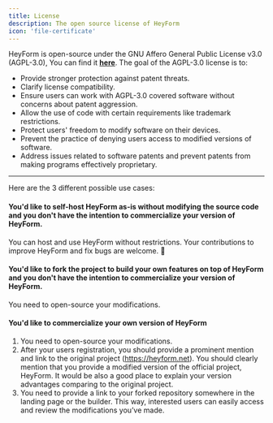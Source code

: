 ```yaml
---
title: License
description: The open source license of HeyForm
icon: 'file-certificate'
---
```


HeyForm is open-source under the GNU Affero General Public License v3.0 (AGPL-3.0), You can find it **[here](https://github.com/heyform/heyform/blob/main/LICENSE)**. The goal of the AGPL-3.0 license is to:

- Provide stronger protection against patent threats.
- Clarify license compatibility.
- Ensure users can work with AGPL-3.0 covered software without concerns about patent aggression.
- Allow the use of code with certain requirements like trademark restrictions.
- Protect users' freedom to modify software on their devices.
- Prevent the practice of denying users access to modified versions of software.
- Address issues related to software patents and prevent patents from making programs effectively proprietary.

---

Here are the 3 different possible use cases:

#### You'd like to self-host HeyForm as-is without modifying the source code and you don't have the intention to commercialize your version of HeyForm.

You can host and use HeyForm without restrictions. Your contributions to improve HeyForm and fix bugs are welcome. 💙

#### You'd like to fork the project to build your own features on top of HeyForm and you don't have the intention to commercialize your version of HeyForm.

You need to open-source your modifications.

#### You'd like to commercialize your own version of HeyForm

1. You need to open-source your modifications.
2. After your users registration, you should provide a prominent mention and link to the original project (https://heyform.net). You should clearly mention that you provide a modified version of the official project, HeyForm. It would be also a good place to explain your version advantages comparing to the original project.
3. You need to provide a link to your forked repository somewhere in the landing page or the builder. This way, interested users can easily access and review the modifications you’ve made.
